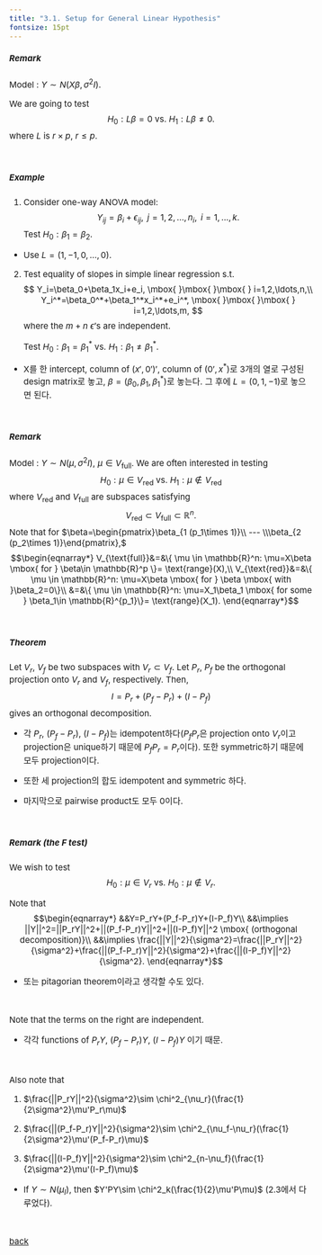 ```yaml
---
title: "3.1. Setup for General Linear Hypothesis"
fontsize: 15pt
---
```


<style type="text/css">

body, td {
   font-size: 15px;
}
pre {
  font-size: 15px
}
</style>


##### Remark
Model : $Y\sim N(X\beta, \sigma^2I)$.

We are going to test 
  $$
  H_0: L\beta=0 \mbox{ }\mbox{ } \mbox{ vs. } H_1: L\beta\ne 0.
  $$
  where $L$ is $r\times p$, $r\le p$. 

&nbsp;

##### Example

1. Consider one-way ANOVA model:
$$
Y_{ij}=\beta_i+\epsilon_{ij}, \mbox{ }\mbox{ } \mbox{ } j=1,2,\ldots,n_i, \mbox{ } i=1,\ldots,k.
$$
Test $H_0:\beta_1=\beta_2$. 
   
  * Use $L=(1,-1,0,\ldots,0)$.
  
  
2. Test equality of slopes in simple linear regression s.t.
    $$
    Y_i=\beta_0+\beta_1x_i+e_i, \mbox{ }\mbox{ }\mbox{ } i=1,2,\ldots,n,\\
    Y_i^*=\beta_0^*+\beta_1^*x_i^*+e_i^*, \mbox{ }\mbox{ }\mbox{ } i=1,2,\ldots,m,
    $$
   where the $m+n$ $\epsilon$'s are independent.

   Test $H_0:\beta_1=\beta_1^* \mbox{ } \mbox{ }  \mbox{vs. }H_1:\beta_1\ne\beta_1^*$. 
  
  * X를 한 intercept, column of $(x', 0')'$, column of $(0', x^*)$로 3개의 열로 구성된 design matrix로 놓고,  $\beta=(\beta_0,\beta_1,\beta_1^*)$로 놓는다. 그 후에 $L=(0,1,-1)$로 놓으면 된다. 
  
&nbsp;

##### Remark

Model : $Y\sim N(\mu, \sigma^2I)$, $\mu\in V_{\text{full}}$. We are often interested in testing
$$
H_0: \mu\in V_{\text{red}} \mbox{ }\mbox{ } \mbox{ vs. } H_1: \mu\notin V_{\text{red}}
$$
where $V_{\text{red}}$ and $V_{\text{full}}$ are subspaces satisfying
$$
V_{\text{red}}\subset V_{\text{full}}\subset\mathbb{R}^n.
$$
Note that for $\beta=\begin{pmatrix}\beta_{1 (p_1\times 1)}\\ --- \\\beta_{2 (p_2\times 1)}\end{pmatrix},$
$$\begin{eqnarray*}
V_{\text{full}}&=&\{ \mu \in \mathbb{R}^n: \mu=X\beta \mbox{ for } \beta\in \mathbb{R}^p \}= \text{range}(X),\\
V_{\text{red}}&=&\{ \mu \in \mathbb{R}^n: \mu=X\beta \mbox{ for } \beta \mbox{ with }\beta_2=0\}\\
&=&\{ \mu \in \mathbb{R}^n: \mu=X_1\beta_1 \mbox{ for some } \beta_1\in \mathbb{R}^{p_1}\}= \text{range}(X_1).
\end{eqnarray*}$$

  
&nbsp;

##### Theorem
Let $V_r$, $V_f$ be two subspaces with $V_r \subset V_f$. Let $P_r$, $P_f$ be the orthogonal projection onto $V_r$ and $V_f$, respectively. Then,
$$
  I=P_r+ (P_f-P_r)+(I-P_f)
$$
gives an orthogonal decomposition.

   * 각 $P_r$, $(P_f-P_r)$, $(I-P_f)$는 idempotent하다($P_fP_r$은 projection onto $V_r$이고 projection은 unique하기 때문에 $P_fP_r=P_r$이다).
     또한 symmetric하기 때문에 모두 projection이다. 
   
   * 또한 세 projection의 합도 idempotent and symmetric 하다.
   
   * 마지막으로 pairwise product도 모두 0이다. 

&nbsp;

##### Remark (the $F$ test)
We wish to test 
$$
H_0: \mu \in V_r \mbox{ }\mbox{ }\mbox{ vs. } \mbox{ }\mbox{ }H_0: \mu \notin V_r. 
$$

Note that
$$\begin{eqnarray*}
&&Y=P_rY+(P_f-P_r)Y+(I-P_f)Y\\
&&\implies ||Y||^2=||P_rY||^2+||(P_f-P_r)Y||^2+||(I-P_f)Y||^2 \mbox{ (orthogonal decomposition)}\\
&&\implies \frac{||Y||^2}{\sigma^2}=\frac{||P_rY||^2}{\sigma^2}+\frac{||(P_f-P_r)Y||^2}{\sigma^2}+\frac{||(I-P_f)Y||^2}{\sigma^2}.
\end{eqnarray*}$$
   
   * 또는 pitagorian theorem이라고 생각할 수도 있다. 

&nbsp;

Note that the terms on the right are independent. 

   * 각각 functions of $P_rY$, $(P_f-P_r)Y$, $(I-P_f)Y$ 이기 때문.
   
&nbsp;

Also note that

1. $\frac{||P_rY||^2}{\sigma^2}\sim \chi^2_{\nu_r}(\frac{1}{2\sigma^2}\mu'P_r\mu)$
 
2. $\frac{||(P_f-P_r)Y||^2}{\sigma^2}\sim \chi^2_{\nu_f-\nu_r}(\frac{1}{2\sigma^2}\mu'(P_f-P_r)\mu)$
 
3. $\frac{||(I-P_f)Y||^2}{\sigma^2}\sim \chi^2_{n-\nu_f}(\frac{1}{2\sigma^2}\mu'(I-P_f)\mu)$


  * If $Y\sim N(\mu_I)$, then $Y'PY\sim \chi^2_k(\frac{1}{2}\mu'P\mu)$ (2.3에서 다루었다).
  
&nbsp;

[back](../lm.html)

